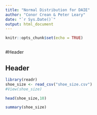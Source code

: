 ```yaml
---
title: "Normal Distribution for DAIE"
author: "Conor Crean & Peter Leary"
date: "`r Sys.Date()`"
output: html_document
---
```


```r
knitr::opts_chunk$set(echo = TRUE)



```

#Header

## Header
```r

library(readr)
shoe_size <- read_csv("shoe_size.csv")
#View(shoe_size)

head(shoe_size,10)

summary(shoe_size)


```





